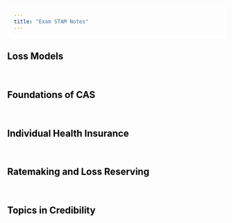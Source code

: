 ---
title: "Exam STAM Notes"
---

<style>
  div {border-radius: 10px; padding: 10px; border: 5px solid white}
  div.red    {background-color:rgba(255, 199, 199, 1)}
  div.lr     {background-image: linear-gradient(to right, rgba(255,0,0,0), rgba(255, 69, 69,0.3));}
  div.orange {background-color:rgba(255, 224, 199, 1)}
  div.lo     {background-image: linear-gradient(to right, rgba(255,0,0,0), rgba(255,165,0,0.3));}
  div.yellow {background-color:rgba(255, 248, 199, 1)}
  div.ly     {background-image: linear-gradient(to right, rgba(255,0,0,0), rgba(255,255,0, 0.3));}
  div.green  {background-color:rgba(215, 255, 199, 1)}
  div.lg     {background-image: linear-gradient(to right, rgba(215, 255, 199, 1), rgba(111, 255, 54, 0.4));}
  div.blue   {background-color:rgba(199, 233, 255, 1)}
  div.lb     {background-image: linear-gradient(to right, rgba(199, 233, 255, 1), rgba(84, 188, 255, 0.3));}
  div.purple {background-color:rgba(229, 199, 255, 1)}
  div.lp     {background-image: linear-gradient(to right, rgba(255,0,0,0), rgba(176, 88, 252, 0.3));}
  div.gray   {background-color:rgba(253, 253, 253, 1)}
  div.lg     {background-color:rgba(253, 253, 253, 0.5)}
  div.white  {background-color:rgba(255, 255, 255, 1)}
  div.ja     {background-color:rgba(200, 200, 200, 1)}
</style>

<style>
  .purple:hover {border: 5px solid black}
  .blue:hover {border: 5px solid black}
  .green:hover {border: 5px solid black}
  .yellow:hover {border: 5px solid black}
  .orange:hover {border: 5px solid black}
</style>

<style>
  a:link {
    color: black;
    background-color: transparent;
    text-decoration: none;
  }
  a:visited {
    color: black;
    background-color: transparent;
    text-decoration: none;
  }
  a:hover {
    color: black;
    background-color: transparent;
    text-decoration: none;
}
</style

<div class = "ja">

<div class = "purple">

# [Loss Models](Loss Models.html)

</div><br>

<div class = "blue">

# [Foundations of CAS](Foundations of Casualty Actuarial Science.html)

</div><br>

<div class = "green">

# [Individual Health Insurance](Individual Health Insurance.html)

</div><br>

<div class = "yellow">

# [Ratemaking and Loss Reserving](Introduction to Ratemaking and Loss Reserving for Property and Casualty Insurance.html)

</div><br>

<div class = "orange">

# [Topics in Credibility](Topics in Credibility.html)

</div>


</div>